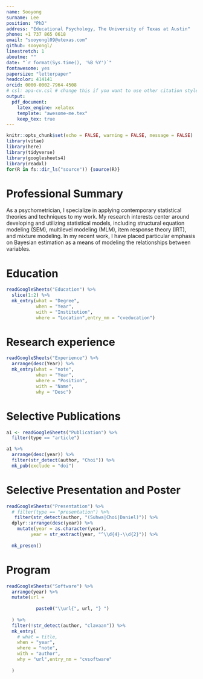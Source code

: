 ```yaml
---
name: Sooyong
surname: Lee
position: "PhD"
address: "Educational Psychology, The University of Texas at Austin"
phone: +1 737 865 0618
email: "sooyongl09@utexas.com"
github: sooyongl/
linestretch: 1
aboutme: ""
date: "`r format(Sys.time(), '%B %Y')`"
fontawesome: yes
papersize: "letterpaper"
headcolor: 414141
orcid: 0000-0002-7964-4508
# csl: apa-cv.csl # change this if you want to use other citation styles
output:
  pdf_document:
    latex_engine: xelatex
    template: "awesome-me.tex"
    keep_tex: true
---
```

  
```r
knitr::opts_chunk$set(echo = FALSE, warning = FALSE, message = FALSE)
library(vitae)
library(here)
library(tidyverse)
library(googlesheets4)
library(readxl)
for(R in fs::dir_ls("source")) {source(R)}
```


# Professional Summary

As a psychometrician, I specialize in applying contemporary statistical theories and techniques to my work. My research interests center around developing and utilizing statistical models, including structural equation modeling (SEM), multilevel modeling (MLM), item response theory (IRT), and mixture modeling. In my recent work, I have placed particular emphasis on Bayesian estimation as a means of modeling the relationships between variables.


# Education

```r

readGoogleSheets("Education") %>% 
  slice(1:2) %>% 
  mk_entry(what = "Degree",
           when = "Year",
           with = "Institution",
           where = "Location",entry_nm = "cveducation")

```

\vspace{0em}

# Research experience

```r
readGoogleSheets("Experience") %>% 
  arrange(desc(Year)) %>% 
  mk_entry(what = "note",
           when = "Year",
           where = "Position",
           with = "Name",
           why = "Desc")
```


# Selective Publications
```r
a1 <- readGoogleSheets("Publication") %>%
  filter(type == "article")
```


\setlength{\leftskip}{0.5cm}
```r
a1 %>%
  arrange(desc(year)) %>% 
  filter(str_detect(author, "Choi")) %>% 
  mk_pub(exclude = "doi")
```


# Selective Presentation and Poster
```r
readGoogleSheets("Presentation") %>%
  # filter(type == "presentation") %>%
   filter(str_detect(author, "(Suhwa|Choi|Daniel)")) %>%
  dplyr::arrange(desc(year)) %>% 
    mutate(year = as.character(year),
         year = str_extract(year, "^\\d{4}-\\d{2}")) %>% 
   
  mk_presen()
```

# Program

```r
readGoogleSheets("Software") %>%
  arrange(year) %>% 
  mutate(url = 
           
           paste0("\\url{", url, "} ")
         
  ) %>%
  filter(!str_detect(author, "clavaan")) %>% 
  mk_entry(
    # what = title,
    when = "year",
    where = "note",
    with = "author",
    why = "url",entry_nm = "cvsoftware"
    
  )
```

\vspace{0em}



